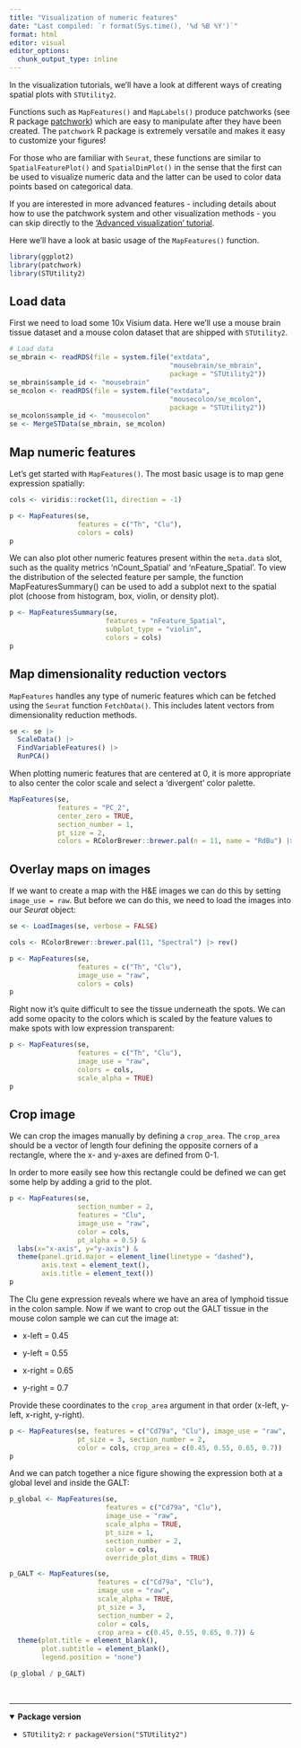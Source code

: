 ```yaml
---
title: "Visualization of numeric features"
date: "Last compiled: `r format(Sys.time(), '%d %B %Y')`"
format: html
editor: visual
editor_options: 
  chunk_output_type: inline
---
```


In the visualization tutorials, we'll have a look at different ways of creating spatial plots with `STUtility2`.

Functions such as `MapFeatures()` and `MapLabels()` produce patchworks (see R package [patchwork](https://patchwork.data-imaginist.com/)) which are easy to manipulate after they have been created. The `patchwork` R package is extremely versatile and makes it easy to customize your figures!

For those who are familiar with `Seurat`, these functions are similar to `SpatialFeaturePlot()` and `SpatialDimPlot()` in the sense that the first can be used to visualize numeric data and the latter can be used to color data points based on categorical data.

If you are interested in more advanced features - including details about how to use the patchwork system and other visualization methods - you can skip directly to the ['Advanced visualization' tutorial](https://ludvigla.github.io/STUtility2/articles/advanced_visualization.html).

Here we'll have a look at basic usage of the `MapFeatures()` function.

```r
library(ggplot2)
library(patchwork)
library(STUtility2)
```

## Load data

First we need to load some 10x Visium data. Here we'll use a mouse brain tissue dataset and a mouse colon dataset that are shipped with `STUtility2`.

```r
# Load data
se_mbrain <- readRDS(file = system.file("extdata", 
                                        "mousebrain/se_mbrain", 
                                        package = "STUtility2"))
se_mbrain$sample_id <- "mousebrain"
se_mcolon <- readRDS(file = system.file("extdata", 
                                        "mousecolon/se_mcolon", 
                                        package = "STUtility2"))
se_mcolon$sample_id <- "mousecolon"
se <- MergeSTData(se_mbrain, se_mcolon)
```

## Map numeric features

Let's get started with `MapFeatures()`. The most basic usage is to map gene expression spatially:

```r
cols <- viridis::rocket(11, direction = -1)

p <- MapFeatures(se, 
                 features = c("Th", "Clu"), 
                 colors = cols)
p
```

We can also plot other numeric features present within the `meta.data` slot, such as the quality metrics 'nCount_Spatial' and 'nFeature_Spatial'. To view the distribution of the selected feature per sample, the function MapFeaturesSummary() can be used to add a subplot next to the spatial plot (choose from histogram, box, violin, or density plot).

```r
p <- MapFeaturesSummary(se, 
                        features = "nFeature_Spatial", 
                        subplot_type = "violin",
                        colors = cols)
p
```

## Map dimensionality reduction vectors

`MapFeatures` handles any type of numeric features which can be fetched using the `Seurat` function `FetchData()`. This includes latent vectors from dimensionality reduction methods.

```r
se <- se |> 
  ScaleData() |> 
  FindVariableFeatures() |> 
  RunPCA()
```

When plotting numeric features that are centered at 0, it is more appropriate to also center the color scale and select a 'divergent' color palette.

```r
MapFeatures(se, 
            features = "PC_2", 
            center_zero = TRUE, 
            section_number = 1, 
            pt_size = 2,
            colors = RColorBrewer::brewer.pal(n = 11, name = "RdBu") |> rev())
```

## Overlay maps on images

If we want to create a map with the H&E images we can do this by setting `image_use = raw`. But before we can do this, we need to load the images into our *Seurat* object:

```r
se <- LoadImages(se, verbose = FALSE)
```

```r
cols <- RColorBrewer::brewer.pal(11, "Spectral") |> rev()

p <- MapFeatures(se, 
                 features = c("Th", "Clu"), 
                 image_use = "raw", 
                 colors = cols)
p
```

Right now it's quite difficult to see the tissue underneath the spots. We can add some opacity to the colors which is scaled by the feature values to make spots with low expression transparent:

```r
p <- MapFeatures(se, 
                 features = c("Th", "Clu"), 
                 image_use = "raw", 
                 colors = cols, 
                 scale_alpha = TRUE)
p
```

## Crop image

We can crop the images manually by defining a `crop_area`. The `crop_area` should be a vector of length four defining the opposite corners of a rectangle, where the x- and y-axes are defined from 0-1.

In order to more easily see how this rectangle could be defined we can get some help by adding a grid to the plot.

```r
p <- MapFeatures(se, 
                 section_number = 2, 
                 features = "Clu", 
                 image_use = "raw", 
                 color = cols, 
                 pt_alpha = 0.5) &
  labs(x="x-axis", y="y-axis") &
  theme(panel.grid.major = element_line(linetype = "dashed"), 
        axis.text = element_text(), 
        axis.title = element_text())
p
```

The Clu gene expression reveals where we have an area of lymphoid tissue in the colon sample. Now if we want to crop out the GALT tissue in the mouse colon sample we can cut the image at:

-   x-left = 0.45

-   y-left = 0.55

-   x-right = 0.65

-   y-right = 0.7

Provide these coordinates to the `crop_area` argument in that order (x-left, y-left, x-right, y-right).

```r
p <- MapFeatures(se, features = c("Cd79a", "Clu"), image_use = "raw", 
                 pt_size = 3, section_number = 2, 
                 color = cols, crop_area = c(0.45, 0.55, 0.65, 0.7))
p
```

And we can patch together a nice figure showing the expression both at a global level and inside the GALT:

```r
p_global <- MapFeatures(se, 
                        features = c("Cd79a", "Clu"), 
                        image_use = "raw", 
                        scale_alpha = TRUE,
                        pt_size = 1, 
                        section_number = 2, 
                        color = cols, 
                        override_plot_dims = TRUE)

p_GALT <- MapFeatures(se, 
                      features = c("Cd79a", "Clu"), 
                      image_use = "raw", 
                      scale_alpha = TRUE, 
                      pt_size = 3, 
                      section_number = 2, 
                      color = cols, 
                      crop_area = c(0.45, 0.55, 0.65, 0.7)) &
  theme(plot.title = element_blank(), 
        plot.subtitle = element_blank(), 
        legend.position = "none")

(p_global / p_GALT)
```

<br>

------------------------------------------------------------------------

<details open>

<summary>**Package version**</summary>

-   `STUtility2`: `r packageVersion("STUtility2")`

</details>

<br>
